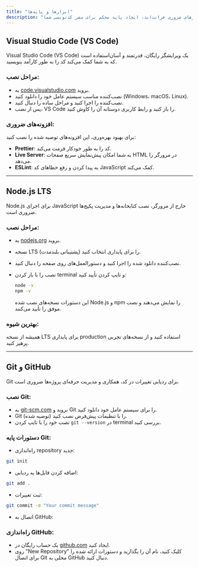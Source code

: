 ```yaml
---
title: "ابزارها و پایه‌ها"
description: "راهنمای واضح و عملی برای راه‌اندازی آسان ابزارهای ضروری فرانت‌اند، ایجاد پایه محکم برای سفر کدنویسی شما."
---
```


## Visual Studio Code (VS Code)

Visual Studio Code (VS Code) یک ویرایشگر رایگان، قدرتمند و آسان‌استفاده است که به شما کمک می‌کند کد را به طور کارآمد بنویسید.

### مراحل نصب:

- به [code.visualstudio.com](https://code.visualstudio.com/) بروید.
- نصب‌کننده مناسب سیستم عامل خود را دانلود کنید (Windows، macOS، Linux).
- نصب‌کننده را اجرا کنید و مراحل ساده را دنبال کنید.
- پس از نصب، VS Code را باز کنید و رابط کاربری دوستانه آن را کاوش کنید.

### افزونه‌های ضروری:

برای بهبود بهره‌وری، این افزونه‌های توصیه شده را نصب کنید:

- **Prettier**: کد را به طور خودکار فرمت می‌کند.
- **Live Server**: به شما امکان پیش‌نمایش سریع صفحات HTML در مرورگر را می‌دهد.
- **ESLint**: به پیدا کردن و رفع خطاهای کد JavaScript کمک می‌کند.

---

## Node.js LTS

Node.js برای اجرای JavaScript خارج از مرورگر، نصب کتابخانه‌ها و مدیریت پکیج‌ها ضروری است.

### مراحل نصب:

- به [nodejs.org](https://nodejs.org/en) بروید.
- نسخه LTS (پشتیبانی بلندمدت) را برای پایداری انتخاب کنید.
- نصب‌کننده دانلود شده را اجرا کنید و دستورالعمل‌های روی صفحه را دنبال کنید.
- نصب را با باز کردن terminal و تایپ کردن تأیید کنید:

  ```bash
  node -v
  npm -v
  ```

  این دستورات نسخه‌های نصب شده Node.js و npm را نمایش می‌دهند و نصب موفق را تأیید می‌کنند.

### بهترین شیوه:

همیشه از نسخه LTS برای پایداری production استفاده کنید و از نسخه‌های تجربی پرهیز کنید.

---

## Git و GitHub

Git برای ردیابی تغییرات در کد، همکاری و مدیریت حرفه‌ای پروژه‌ها ضروری است.

### نصب Git:

- به [git-scm.com](https://git-scm.com/downloads) بروید و Git را برای سیستم عامل خود دانلود کنید.
- Git را با تنظیمات پیش‌فرض نصب کنید (توصیه شده).
- نصب خود را با تایپ کردن `git --version` در terminal بررسی کنید.

### دستورات پایه Git:

- راه‌اندازی repository جدید:

```bash
git init
```

- اضافه کردن فایل‌ها به ردیابی:

```bash
git add .
```

- ثبت تغییرات:

```bash
git commit -m "Your commit message"
```

- اتصال به GitHub:

### راه‌اندازی GitHub:

- یک حساب رایگان در [github.com](https://github.com) ایجاد کنید.
- روی "New Repository" کلیک کنید، نام آن را بگذارید و دستورات ارائه شده را برای اتصال Git محلی به GitHub دنبال کنید.
